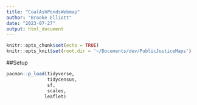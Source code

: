 ```yaml
---
title: "CoalAshPondsWebmap"
author: "Brooke Elliott"
date: "2023-07-27"
output: html_document
---
```


```r
knitr::opts_chunk$set(echo = TRUE)
knitr::opts_knit$set(root.dir = '~/Documents/dev/PublicJusticeMaps')
```

##Setup
```r
pacman::p_load(tidyverse,
               tidycensus,
               sf,
               scales,
              leaflet)
```

